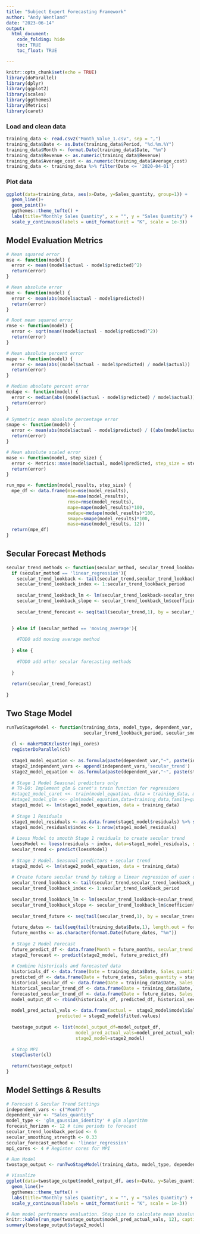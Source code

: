 ```yaml
---
title: "Subject Expert Forecasting Framework"
author: "Andy Wentland"
date: "2023-06-14"
output: 
  html_document:
    code_folding: hide
    toc: TRUE
    toc_float: TRUE

---
```


```r
knitr::opts_chunk$set(echo = TRUE)
library(doParallel)
library(dplyr)
library(ggplot2)
library(scales)
library(ggthemes)
library(Metrics)
library(caret)

```

### Load and clean data
```r
training_data <- read.csv2("Month_Value_1.csv", sep = ",")
training_data$Date <- as.Date(training_data$Period, "%d.%m.%Y")
training_data$Month <- format.Date(training_data$Date, "%m")
training_data$Revenue <- as.numeric(training_data$Revenue)
training_data$Average_cost <- as.numeric(training_data$Average_cost)
training_data <- training_data %>% filter(Date <= '2020-04-01')

```


### Plot data
```r

ggplot(data=training_data, aes(x=Date, y=Sales_quantity, group=1)) +
  geom_line()+
  geom_point()+
  ggthemes::theme_tufte() +
  labs(title="Monthly Sales Quantity", x = "", y = "Sales Quantity") + 
  scale_y_continuous(labels = unit_format(unit = "K", scale = 1e-3))


```

## Model Evaluation Metrics
```r

# Mean squared error
mse <- function(model) {
  error <- mean((model$actual - model$predicted)^2)
  return(error)
}

# Mean absolute error
mae <- function(model) {
  error <- mean(abs(model$actual - model$predicted))
  return(error)
}

# Root mean squared error
rmse <- function(model) {
  error <- sqrt(mean((model$actual - model$predicted)^2))
  return(error)
}

# Mean absolute percent error
mape <- function(model) {
  error <- mean(abs((model$actual - model$predicted) / model$actual))
  return(error)
}

# Median absolute percent error
medape <- function(model) {
  error <- median(abs((model$actual - model$predicted) / model$actual))
  return(error)
}

# Symmetric mean absolute percentage error
smape <- function(model) {
  error <- mean(abs(model$actual - model$predicted) / ((abs(model$actual) + abs(model$predicted)) / 2))
  return(error)
}

# Mean absolute scaled error
mase <- function(model, step_size) {
  error <- Metrics::mase(model$actual, model$predicted, step_size = step_size)
  return(error)
}

run_mpe <- function(model_results, step_size) {
  mpe_df <- data.frame(mse=mse(model_results), 
                       mae=mae(model_results), 
                       rmse=rmse(model_results),
                       mape=mape(model_results)*100,
                       medape=medape(model_results)*100,
                       smape=smape(model_results)*100,
                       mase=mase(model_results, 12))
  return(mpe_df)
}

```

## Secular Forecast Methods
```r


secular_trend_methods <- function(secular_method, secular_trend_lookback, secular_trend_lookback_index){
  if (secular_method == 'linear_regression'){
    secular_trend_lookback <- tail(secular_trend,secular_trend_lookback_period)
    secular_trend_lookback_index <- 1:secular_trend_lookback_period
    
    secular_trend_lookback_lm <- lm(secular_trend_lookback~secular_trend_lookback_index)
    secular_trend_lookback_slope <- secular_trend_lookback_lm$coefficients[2]
    
    secular_trend_forecast <- seq(tail(secular_trend,1), by = secular_trend_lookback_slope, length.out = forecast_horizon)
    

  } else if (secular_method == 'moving_average'){
    
    #TODO add moving average method
    
  } else {
    
    #TODO add other secular forecasting methods
    
  }
 
  return(secular_trend_forecast)
   
}


```


## Two Stage Model
```r

runTwoStageModel <- function(training_data, model_type, dependent_var, independent_vars, forecast_horizon, 
                             secular_trend_lookback_period, secular_smoothing_strength, secular_forecast_method, mpi_cores) {
  
  cl <- makePSOCKcluster(mpi_cores)
  registerDoParallel(cl)
  
  stage1_model_equation <- as.formula(paste(dependent_var,"~", paste(independent_vars, collapse="+")))
  stage2_independent_vars <- append(independent_vars,'secular_trend')
  stage2_model_equation <- as.formula(paste(dependent_var,"~", paste(stage2_independent_vars, collapse="+")))
  
  # Stage 1 Model Seasonal predictors only
  # TO-DO: Implement glm & caret's train function for regressions
  #stage1_model_caret <<- train(model_equation, data = training_data, method = "glm", family = "gaussian")
  #stage1_model_glm <<- glm(model_equation,data=training_data,family=gaussian(link = "identity"))
  stage1_model <- lm(stage1_model_equation, data = training_data) 
  
  # Stage 1 Residuals
  stage1_model_residuals <- as.data.frame(stage1_model$residuals) %>% setNames(c("residuals"))
  stage1_model_residuals$index <- 1:nrow(stage1_model_residuals)
  
  # Loess Model to smooth Stage 1 residuals to create secular trend
  loessModel <- loess(residuals ~ index, data=stage1_model_residuals, span=secular_smoothing_strength)
  secular_trend <- predict(loessModel) 
  
  # Stage 2 Model. Seasonal predictors + secular trend
  stage2_model <- lm(stage2_model_equation, data = training_data)
  
  # Create future secular trend by taking a linear regression of user defined historical period
  secular_trend_lookback <- tail(secular_trend,secular_trend_lookback_period)
  secular_trend_lookback_index <- 1:secular_trend_lookback_period
  
  secular_trend_lookback_lm <- lm(secular_trend_lookback~secular_trend_lookback_index)
  secular_trend_lookback_slope <- secular_trend_lookback_lm$coefficients[2]
  
  secular_trend_future <- seq(tail(secular_trend,1), by = secular_trend_lookback_slope, length.out = forecast_horizon)
  
  future_dates <- tail(seq(tail(training_data$Date,1), length.out = forecast_horizon+1, by = "month"),forecast_horizon)
  future_months <- as.character(format.Date(future_dates, "%m"))
  
  # Stage 2 Model Forecast
  future_predict_df <- data.frame(Month = future_months, secular_trend = secular_trend_future)
  stage2_forecast <- predict(stage2_model, future_predict_df)
  
  # Combine historicals and forecasted data
  historicals_df <- data.frame(Date = training_data$Date, Sales_quantity = training_data$Sales_quantity, type='Actuals')
  predicted_df <- data.frame(Date = future_dates, Sales_quantity = stage2_forecast, type='Forecast')
  historical_secular_df <- data.frame(Date = training_data$Date, Sales_quantity = stage1_model_residuals$residuals, type='Secular Actuals')
  historical_secular_trend_df <- data.frame(Date = training_data$Date, Sales_quantity = secular_trend, type='Secular Trend')
  forecasted_secular_trend_df <- data.frame(Date = future_dates, Sales_quantity = secular_trend_future, type='Secular Forecast')
  model_output_df <- rbind(historicals_df, predicted_df, historical_secular_df, historical_secular_trend_df, forecasted_secular_trend_df)
  
  model_pred_actual_vals <- data.frame(actual =  stage2_model$model$Sales_quantity, 
                   predicted = stage2_model$fitted.values)
  
  twostage_output <- list(model_output_df=model_output_df, 
                          model_pred_actual_vals=model_pred_actual_vals,
                          stage2_model=stage2_model)  
  
  # Stop MPI
  stopCluster(cl)
  
  return(twostage_output)
}


```


## Model Settings & Results

```r
# Forecast & Secular Trend Settings
independent_vars <- c("Month")
dependent_var <- "Sales_quantity"
model_type <- 'glm_gaussian_identity' # glm algorithm
forecast_horizon <- 12 # time periods to forecast
secular_trend_lookback_period <- 6
secular_smoothing_strength <- 0.33
secular_forecast_method <- 'linear_regression'
mpi_cores <- 4 # Register cores for MPI

# Run Model
twostage_output <- runTwoStageModel(training_data, model_type, dependent_var, independent_vars, forecast_horizon, secular_trend_lookback_period, secular_smoothing_strength, secular_forecast_method, mpi_cores)

# Visualize
ggplot(data=twostage_output$model_output_df, aes(x=Date, y=Sales_quantity, color=type)) +
  geom_line()+
  ggthemes::theme_tufte() +
  labs(title="Monthly Sales Quantity", x = "", y = "Sales Quantity") + 
  scale_y_continuous(labels = unit_format(unit = "K", scale = 1e-3))

# Run model performance evaluation. Step size to calculate mean absolute scaled error
knitr::kable(run_mpe(twostage_output$model_pred_actual_vals, 12), caption = "Model Performance Evaluation")
summary(twostage_output$stage2_model)

```